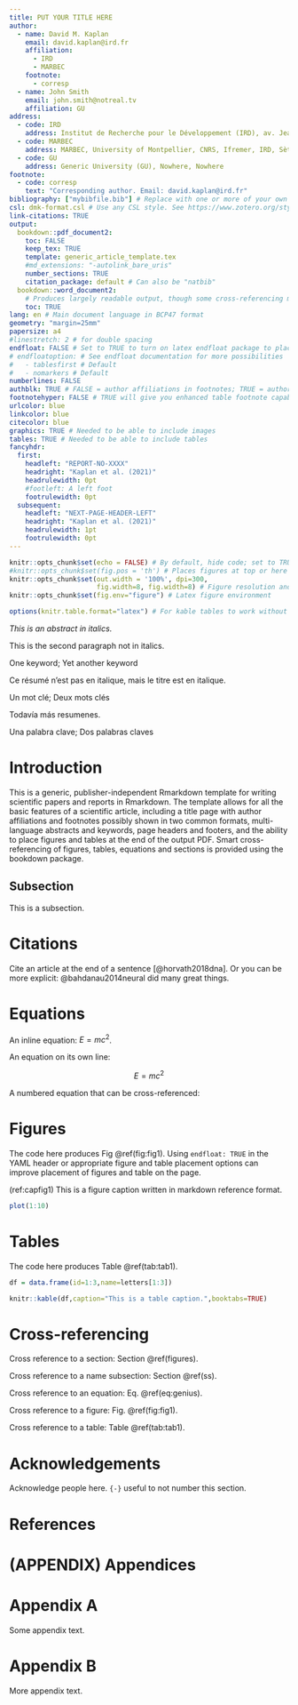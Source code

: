 ```yaml
---
title: PUT YOUR TITLE HERE
author:
  - name: David M. Kaplan
    email: david.kaplan@ird.fr
    affiliation:
      - IRD
      - MARBEC
    footnote:
      - corresp
  - name: John Smith
    email: john.smith@notreal.tv
    affiliation: GU
address:
  - code: IRD
    address: Institut de Recherche pour le Développement (IRD), av. Jean Monnet, CS 30171, 34203 Sète cédex, France
  - code: MARBEC
    address: MARBEC, University of Montpellier, CNRS, Ifremer, IRD, Sète, France
  - code: GU
    address: Generic University (GU), Nowhere, Nowhere
footnote:
  - code: corresp
    text: "Corresponding author. Email: david.kaplan@ird.fr"
bibliography: ["mybibfile.bib"] # Replace with one or more of your own bibtex files. Better BibTeX for Zotero is your friend
csl: dmk-format.csl # Use any CSL style. See https://www.zotero.org/styles for a good list. Ignored if citation_package: natbib
link-citations: TRUE
output:
  bookdown::pdf_document2:
    toc: FALSE
    keep_tex: TRUE
    template: generic_article_template.tex
    #md_extensions: "-autolink_bare_uris"
    number_sections: TRUE
    citation_package: default # Can also be "natbib"
  bookdown::word_document2: 
    # Produces largely readable output, though some cross-referencing may fail. Useful for collaboration.
    toc: TRUE
lang: en # Main document language in BCP47 format
geometry: "margin=25mm"
papersize: a4
#linestretch: 2 # for double spacing
endfloat: FALSE # Set to TRUE to turn on latex endfloat package to place figures and tables at end of document
# endfloatoption: # See endfloat documentation for more possibilities
#   - tablesfirst # Default
#   - nomarkers # Default
numberlines: FALSE
authblk: TRUE # FALSE = author affiliations in footnotes; TRUE = author affiliations in a block below author names
footnotehyper: FALSE # TRUE will give you enhanced table footnote capabilities. Set to FALSE to be able to use French blocks. Needed due to what appears to be a latex bug.
urlcolor: blue
linkcolor: blue
citecolor: blue
graphics: TRUE # Needed to be able to include images
tables: TRUE # Needed to be able to include tables
fancyhdr:
  first:
    headleft: "REPORT-NO-XXXX"
    headright: "Kaplan et al. (2021)"
    headrulewidth: 0pt
    #footleft: A left foot
    footrulewidth: 0pt
  subsequent:
    headleft: "NEXT-PAGE-HEADER-LEFT"
    headright: "Kaplan et al. (2021)"
    headrulewidth: 1pt
    footrulewidth: 0pt
---
```


```r
knitr::opts_chunk$set(echo = FALSE) # By default, hide code; set to TRUE to see code
#knitr::opts_chunk$set(fig.pos = 'th') # Places figures at top or here
knitr::opts_chunk$set(out.width = '100%', dpi=300,
                      fig.width=8, fig.width=8) # Figure resolution and size
knitr::opts_chunk$set(fig.env="figure") # Latex figure environment

options(knitr.table.format="latex") # For kable tables to work without setting format option
```

<!---------------------- Abstract --------------------->

::: {.abstract data-latex="" lang=en}
*This is an abstract in italics.*

This is the second paragraph not in italics.
:::

<!-- Use class keywords to format keywords section -->
::: {.keywords data-latex="" lang=en}
One keyword; Yet another keyword
:::

<!-- Use class renameableabstract to give abstract a different title -->
::: {.renameableabstract data-latex="[\\textit{RÉSUMÉ}]" lang=fr}
Ce résumé n'est pas en italique, mais le titre est en italique.
:::

<!-- We can give an alternate title to keywords section -->
::: {.keywords data-latex="[Mots clés]" lang=fr}
Un mot clé; Deux mots clés
:::

<!-- Define as portuguese as spanish causes weird failure -->
::: {.renameableabstract data-latex="[RESUMEN]" lang=pt}
Todavía más resumenes.
:::

<!-- Use class keywordsinline to place title immediately before keywords -->
::: {.keywordsinline data-latex="[Palabras claves (en una sola linea)]" lang=pt}
Una palabra clave; Dos palabras claves
:::

<!------------ Main text -------------------->

# Introduction

This is a generic, publisher-independent Rmarkdown template for writing 
scientific papers and reports in Rmarkdown. The template allows for all the basic features of a
scientific article, including a title page with author affiliations and footnotes possibly shown
in two common formats, multi-language abstracts and keywords, page headers and footers, and 
the ability to place figures and tables at the end of the output PDF. Smart cross-referencing of
figures, tables, equations and sections is provided using the bookdown package.

## Subsection {#ss}

This is a subsection.

# Citations

Cite an article at the end of a sentence [@horvath2018dna]. Or you can be more explicit: @bahdanau2014neural did many great things.

# Equations

An inline equation: $E=mc^2$.

An equation on its own line:

$$
E=mc^2
$$

A numbered equation that can be cross-referenced:

\begin{equation}\label{eq:genius}
E=mc^2
\end{equation}


# Figures

The code here produces Fig \@ref(fig:fig1). Using `endfloat: TRUE` in the YAML header or appropriate figure and table placement options can improve placement of figures and table on the page. 

(ref:capfig1) This is a figure caption written in markdown reference format.

```r
plot(1:10)
```


# Tables

The code here produces Table \@ref(tab:tab1).

```r
df = data.frame(id=1:3,name=letters[1:3])

knitr::kable(df,caption="This is a table caption.",booktabs=TRUE)
```


# Cross-referencing

Cross reference to a section: Section \@ref(figures).

Cross reference to a name subsection: Section \@ref(ss).

Cross reference to an equation: Eq. \@ref(eq:genius).

Cross reference to a figure: Fig. \@ref(fig:fig1).

Cross reference to a table: Table \@ref(tab:tab1).

# Acknowledgements {-}

Acknowledge people here. `{-}` useful to not number this section.

# References {-}

<!-- Use this magic to place references here. -->
<div id="refs"></div>

# (APPENDIX) Appendices {-}

<!-- The above header does not appear in output. Not exactly sure why. -->

# Appendix A {-}

Some appendix text.

# Appendix B {-}

More appendix text.
